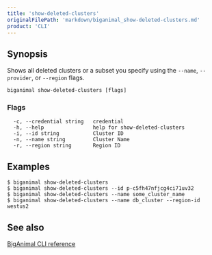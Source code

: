 ```yaml
---
title: 'show-deleted-clusters'
originalFilePath: 'markdown/biganimal_show-deleted-clusters.md'
product: 'CLI'
---
```



## Synopsis

Shows all deleted clusters or a subset you specify using the `--name`, `--provider`, or `--region` flags.

```
biganimal show-deleted-clusters [flags]
```
### Flags

```
  -c, --credential string   credential
  -h, --help                help for show-deleted-clusters
  -i, --id string           Cluster ID
  -n, --name string         Cluster Name
  -r, --region string       Region ID
```

## Examples

```
$ biganimal show-deleted-clusters
$ biganimal show-deleted-clusters --id p-c5fh47nfjcg4ci71uv32
$ biganimal show-deleted-clusters --name some_cluster_name
$ biganimal show-deleted-clusters --name db_cluster --region-id westus2
```



## See also

 [BigAnimal CLI reference](../cli_reference)